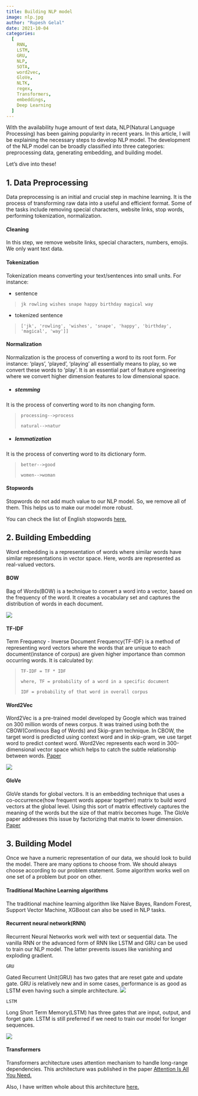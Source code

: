 ```yaml
---
title: Building NLP model 
image: nlp.jpg
author: "Rupesh Gelal"
date: 2021-10-04
categories:
  [
    RNN,
    LSTM,
    GRU,
    NLP,
    SOTA,
    word2vec,
    GloVe,
    NLTK,
    regex,
    Transformers,
    embeddings,
    Deep Learning
  ]
---
```


With the availability huge amount of text data, NLP(Natural Language Processing) has been gaining popularity in recent years. In this article, I will be explaining the necessary steps to develop NLP model.
The development of the NLP model can be broadly classified into three categories: preprocessing data, generating embedding, and building model.

Let's dive into these!

## 1. Data Preprocessing

Data preprocessing is an initial and crucial step in machine learning. It is the process of transforming raw data into a useful and efficient format. Some of the tasks include removing special characters, website links, stop words, performing tokenization, normalization.

#### Cleaning

In this step, we remove website links, special characters, numbers, emojis. We only want text data.

#### Tokenization

Tokenization means converting your text/sentences into small units. For instance:

- sentence

>`jk rowling wishes snape happy birthday magical way`

- tokenized sentence

>`['jk', 'rowling', 'wishes', 'snape', 'happy', 'birthday', 'magical', 'way']]`

#### Normalization

Normalization is the process of converting a word to its root form. For instance: 'plays', 'played', 'playing' all essentially means to play, so we convert these words to 'play'. It is an essential part of feature engineering where we convert higher dimension features to low dimensional space. 

- ##### stemming

It is the process of converting word to its non changing form.

>`processing-->process`
>
>`natural-->natur`

- ##### lemmatization

It is the process of converting word to its dictionary form.

>`better-->good`
>
>`women-->woman`

#### Stopwords

Stopwords do not add much value to our NLP model. So, we remove all of them. This helps us to make our model more robust.

You can check the list of English stopwords [here.](https://gist.github.com/sebleier/554280)

## 2. Building Embedding

Word embedding is a representation of words where similar words have similar representations in vector space. Here, words are represented as real-valued vectors.

#### BOW

Bag of Words(BOW) is a technique to convert a word into a vector, based on the frequency of the word. It creates a vocabulary set and captures the distribution of words in each document.

![](bow.png)

#### TF-IDF

Term Frequency - Inverse Document Frequency(TF-IDF) is a method of representing word vectors where the words that are unique to each document(instance of corpus) are given higher importance than common occurring words. It is calculated by:

>`TF-IDF = TF * IDF`
>
>`where, TF = probability of a word in a specific document`
>
>`IDF = probability of that word in overall corpus`

#### Word2Vec

Word2Vec is a pre-trained model developed by Google which was trained on 300 million words of news corpus. It was trained using both the CBOW(Continous Bag of Words) and Skip-gram technique. In CBOW, the target word is predicted using context word and in skip-gram, we use target word to predict context word. Word2Vec represents each word in 300-dimensional vector space which helps to catch the subtle relationship between words. 
[Paper](https://arxiv.org/abs/1301.3781)

![](word2vec.png)

#### GloVe

GloVe stands for global vectors. It is an embedding technique that uses a co-occurrence(how frequent words appear together) matrix to build word vectors at the global level. Using this sort of matrix effectively captures the meaning of the words but the size of that matrix becomes huge. The GloVe paper addresses this issue by factorizing that matrix to lower dimension.
[Paper](https://nlp.stanford.edu/pubs/glove.pdf)


## 3. Building Model

Once we have a numeric representation of our data, we should look to build the model. There are many options to choose from. We should always choose according to our problem statement. Some algorithm works well on one set of a problem but poor on other.

#### Traditional Machine Learning algorithms

The traditional machine learning algorithm like Naive Bayes, Random Forest, Support Vector Machine, XGBoost can also be used in NLP tasks.

#### Recurrent neural network(RNN)

Recurrent Neural Networks work well with text or sequential data. The vanilla RNN or the advanced form of RNN like LSTM and GRU can be used to train our NLP model. The latter prevents issues like vanishing and exploding gradient.

`GRU`

Gated Recurrent Unit(GRU) has two gates that are reset gate and update gate. GRU is relatively new and in some cases, performance is as good as LSTM even having such a simple architecture.
![](GRU.png)

`LSTM`

Long Short Term Memory(LSTM) has three gates that are input, output, and forget gate. LSTM is still preferred if we need to train our model for longer sequences.

![](LSTM.png)

#### Transformers

Transformers architecture uses attention mechanism to handle long-range dependencies. This architecture was published in the paper [Attention Is All You Need.](https://arxiv.org/pdf/1706.03762.pdf)

Also, I have written whole about this architecture [here.](https://rupeshgelal.com.np/posts/transformer/attention-is-all-you-need)

